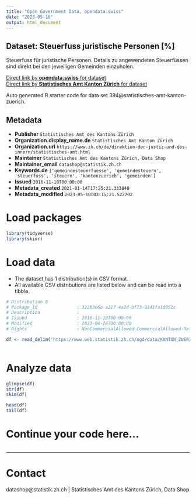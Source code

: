 ```yaml
---
title: "Open Government Data, opendata.swiss"
date: "2023-05-10"
output: html_document
---
```


## Dataset: Steuerfuss juristische Personen [%]

Steuerfuss für juristische Personen. Details zu angewendeten Steuerfüssen sind direkt bei den jeweiligen Gemeinden einzuholen.

[Direct link by **opendata.swiss** for dataset](https://opendata.swiss/de/dataset/steuerfuss-juristische-personen)<br>
[Direct link by **Statistisches Amt Kanton Zürich** for dataset](https://www.zh.ch/de/politik-staat/gemeinden/gemeindeportraet.html)

Auto generated R starter code for data set 394@statistisches-amt-kanton-zuerich.

## Metadata

- **Publisher** `Statistisches Amt des Kantons Zürich`
- **Organization.display_name.de** `Statistisches Amt Kanton Zürich`
- **Organization.url** `https://www.zh.ch/de/direktion-der-justiz-und-des-innern/statistisches-amt.html`
- **Maintainer** `Statistisches Amt des Kantons Zürich, Data Shop`
- **Maintainer_email** `datashop@statistik.zh.ch`
- **Keywords.de** `['gemeindesteuerfuesse', 'gemeindesteuern', 'steuerfuss', 'steuern', 'kantonzuerich', 'gemeinden']`
- **Issued** `2016-11-18T00:00:00`
- **Metadata_created** `2021-01-14T17:25:21.333840`
- **Metadata_modified** `2023-05-10T03:15:21.522702`


# Load packages

```r

library(tidyverse)
library(skimr)

```

# Load data

-   The dataset has 1 distribution(s) in CSV format.
-   All available CSV distributions are listed below and can be read into a tibble.

```r

# Distribution 0
# Package_id               : 32263e6a-a217-4a2d-bf73-9341fa1d951c
# Description              : 
# Issued                   : 2016-11-18T00:00:00
# Modified                 : 2023-04-28T00:00:00
# Rights                   : NonCommercialAllowed-CommercialAllowed-ReferenceRequired

df <- read_delim('https://www.web.statistik.zh.ch/ogd/data/KANTON_ZUERICH_68.csv')



```

# Analyze data

```r

glimpse(df)
str(df)
skim(df)

head(df)
tail(df)

```

# Continue your code here...

```r

```

------------------------------------------------------------------------

# Contact

datashop@statistik.zh.ch | Statistisches Amt des Kantons Zürich, Data Shop
